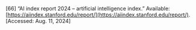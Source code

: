 \[66\]	“AI index report 2024 – artificial intelligence index.” Available: [https://aiindex.stanford.edu/report/](https://aiindex.stanford.edu/report/). \[Accessed: Aug. 11, 2024\]